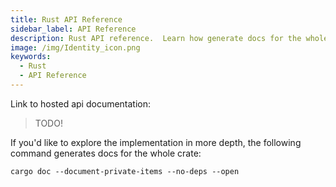 ```yaml
---
title: Rust API Reference
sidebar_label: API Reference
description: Rust API reference.  Learn how generate docs for the whole crate.
image: /img/Identity_icon.png
keywords:
  - Rust
  - API Reference
---
```


Link to hosted api documentation:

> TODO!

If you'd like to explore the implementation in more depth, the following command generates docs for the whole crate:

```
cargo doc --document-private-items --no-deps --open
```
